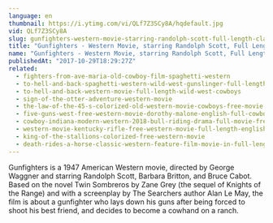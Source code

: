 ```yaml
---
language: en
thumbnail: https://i.ytimg.com/vi/QLf7Z3SCy8A/hqdefault.jpg
vid: QLf7Z3SCy8A
slug: gunfighters-western-movie-starring-randolph-scott-full-length-classic-feature-film-english
title: "Gunfighters - Western Movie, starring Randolph Scott, Full Length Classic Feature Film, English"
name: "Gunfighters - Western Movie, starring Randolph Scott, Full Length Classic Feature Film, English"
publishedAt: "2017-10-29T18:29:27Z"
related:
  - fighters-from-ave-maria-old-cowboy-film-spaghetti-western
  - to-hell-and-back-spaghetti-western-wild-west-gunslinger-full-length-english
  - to-hell-and-back-western-movie-full-length-wild-west-cowboys
  - sign-of-the-otter-adventure-western-movie
  - the-law-of-the-45-s-colorized-old-western-movie-cowboys-free-movie
  - five-guns-west-free-western-movie-dorothy-malone-english-full-cowboy-film-full-movie
  - cowboy-indiana-modern-western-2018-bull-riding-drama-full-movie-free-feature-film-hd
  - western-movie-kentucky-rifle-free-western-movie-full-length-english-full-movies
  - king-of-the-stallions-colorized-free-western-movie
  - death-rides-a-horse-classic-western-feature-film-movie-in-full-length-full-movies-for-free
---
```


Gunfighters is a 1947 American Western movie, directed by George Waggner and starring Randolph Scott, Barbara Britton, and Bruce Cabot. Based on the novel Twin Sombreros by Zane Grey (the sequel of Knights of the Range) and with a screenplay by The Searchers author Alan Le May, the film is about a gunfighter who lays down his guns after being forced to shoot his best friend, and decides to become a cowhand on a ranch.